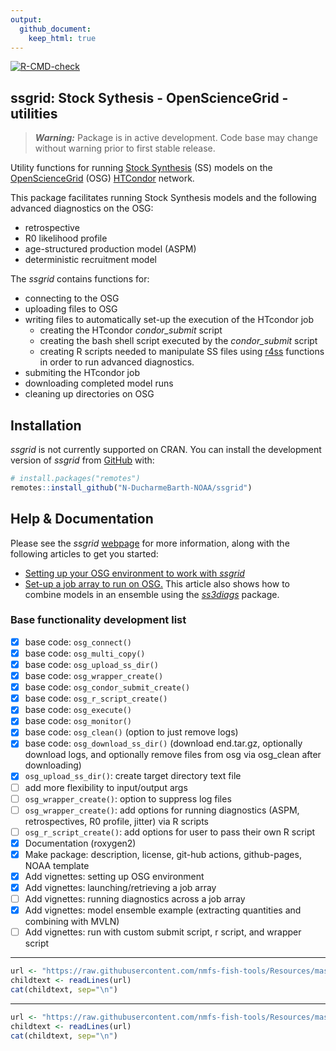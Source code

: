 ```yaml
---
output:
  github_document:
    keep_html: true
---
```


<!-- README.md is generated from README.Rmd. Please edit that file -->

<!-- badges: start -->
[![R-CMD-check](https://github.com/N-DucharmeBarth-NOAA/ssgrid/workflows/R-CMD-check/badge.svg)](https://github.com/N-DucharmeBarth-NOAA/ssgrid/actions/workflows/R-CMD-check.yaml)
<!-- badges: end -->

<!-- <br> -->

## ssgrid: Stock Sythesis - OpenScienceGrid - utilities 

> **_Warning:_** Package is in active development. Code base may change without warning prior to first stable release.

Utility functions for running [Stock Synthesis](https://github.com/nmfs-stock-synthesis/stock-synthesis) (SS) models on the [OpenScienceGrid](https://osg-htc.org/) (OSG) [HTCondor](https://htcondor.org/) network.

This package facilitates running Stock Synthesis models and the following advanced diagnostics on the OSG:

- retrospective
- R0 likelihood profile
- age-structured production model (ASPM)
- deterministic recruitment model

The *ssgrid* contains functions for:

- connecting to the OSG
- uploading files to OSG
- writing files to automatically set-up the execution of the HTcondor job
  - creating the HTcondor *condor_submit* script
  - creating the bash shell script executed by the *condor_submit* script
  - creating R scripts needed to manipulate SS files using [r4ss](https://github.com/r4ss/r4ss) functions in order to run advanced diagnostics.
- submiting the HTcondor job
- downloading completed model runs
- cleaning up directories on OSG

## Installation

*ssgrid* is not currently supported on CRAN. You can install the development version of *ssgrid* from [GitHub](https://github.com/N-DucharmeBarth-NOAA/ssgrid) with:

``` r
# install.packages("remotes")
remotes::install_github("N-DucharmeBarth-NOAA/ssgrid")
```

## Help & Documentation

Please see the *ssgrid* [webpage](https://n-ducharmebarth-noaa.github.io/ssgrid/) for more information, along with the following articles to get you started:

- [Setting up your OSG environment to work with *ssgrid*](https://n-ducharmebarth-noaa.github.io/ssgrid/articles/setup_osg.html) 
- [Set-up a job array to run on OSG.](https://n-ducharmebarth-noaa.github.io/ssgrid/articles/model_ensemble.html) This article also shows how to combine models in an ensemble using the [*ss3diags*](https://github.com/PIFSCstockassessments/ss3diags) package.

### Base functionality development list
- [x] base code: `osg_connect()`
- [x] base code: `osg_multi_copy()`
- [x] base code: `osg_upload_ss_dir()`
- [x] base code: `osg_wrapper_create()`
- [x] base code: `osg_condor_submit_create()`
- [x] base code: `osg_r_script_create()`
- [x] base code: `osg_execute()`
- [x] base code: `osg_monitor()`
- [x] base code: `osg_clean()` (option to just remove logs)
- [x] base code: `osg_download_ss_dir()` (download end.tar.gz, optionally download logs, and optionally remove files from osg via osg_clean after downloading)
- [x] `osg_upload_ss_dir()`: create target directory text file
- [ ] add more flexibility to input/output args
- [ ] `osg_wrapper_create()`: option to suppress log files
- [ ] `osg_wrapper_create()`: add options for running diagnostics (ASPM, retrospectives, R0 profile, jitter) via R scripts
- [ ] `osg_r_script_create()`: add options for user to pass their own R script
- [x] Documentation (roxygen2)
- [x] Make package: description, license, git-hub actions, github-pages, NOAA template
- [x] Add vignettes: setting up OSG environment
- [x] Add vignettes: launching/retrieving a job array
- [ ] Add vignettes: running diagnostics across a job array
- [x] Add vignettes: model ensemble example (extracting quantities and combining with MVLN)
- [ ] Add vignettes: run with custom submit script, r script, and wrapper script


<!-- Do not edit below. This adds the Disclaimer and NMFS footer. -->

****

```r
url <- "https://raw.githubusercontent.com/nmfs-fish-tools/Resources/master/Disclaimer.md"
childtext <- readLines(url)
cat(childtext, sep="\n")
```

****

```r
url <- "https://raw.githubusercontent.com/nmfs-fish-tools/Resources/master/footer.md" 
childtext <- readLines(url)
cat(childtext, sep="\n")
```

